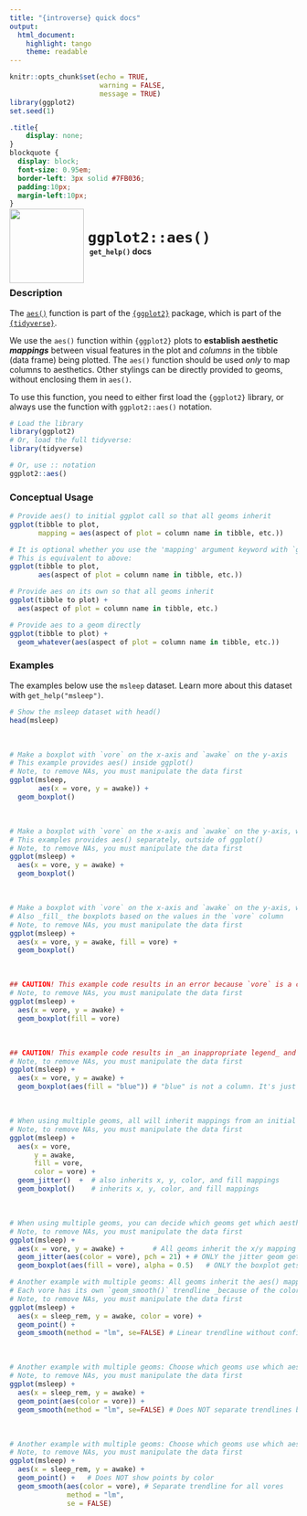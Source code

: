 ```yaml
---
title: "{introverse} quick docs"
output: 
  html_document:
    highlight: tango
    theme: readable
---
```



```r
knitr::opts_chunk$set(echo = TRUE, 
                      warning = FALSE, 
                      message = TRUE)
library(ggplot2)
set.seed(1)
```

```css
.title{
    display: none;
}
blockquote {
  display: block;
  font-size: 0.95em;
  border-left: 3px solid #7FB036;
  padding:10px;
  margin-left:10px;
}
```

<div>
<br>
 <img src = "logo.png" style = "float:left;height:130px;margin-top:-30px;">
 <span style = "font-weight:bold;font-size:30px;"> 
  &nbsp;<code>ggplot2::aes()</code>
 </span>
 <br>
 <b>&nbsp;&nbsp;&nbsp;<code>get_help()</code> docs</b>
</div>
<br>

### Description

The [`aes()`](https://ggplot2.tidyverse.org/reference/aes.html) function is part of the [`{ggplot2}`](https://ggplot2.tidyverse.org/) package, which is part of the [`{tidyverse}`](https://www.tidyverse.org/).

We use the `aes()` function within `{ggplot2}` plots to **establish aesthetic _mappings_** between visual features in the plot and _columns_ in the tibble (data frame) being plotted. The `aes()` function should be used _only_ to map columns to aesthetics. Other stylings can be directly provided to geoms, without enclosing them in `aes()`.


<!-- Add the following if the topic is a function that does NOT come with base R, and uncomment/fill in the subsequent multiline HTML comment: -->
To use this function, you need to either first load the `{ggplot2}` library, or always use the function with `ggplot2::aes()` notation.

```r
# Load the library
library(ggplot2)
# Or, load the full tidyverse:
library(tidyverse)

# Or, use :: notation
ggplot2::aes()
```

### Conceptual Usage

```r
# Provide aes() to initial ggplot call so that all geoms inherit
ggplot(tibble to plot, 
       mapping = aes(aspect of plot = column name in tibble, etc.))

# It is optional whether you use the 'mapping' argument keyword with `ggplot()`
# This is equivalent to above:
ggplot(tibble to plot, 
       aes(aspect of plot = column name in tibble, etc.))

# Provide aes on its own so that all geoms inherit
ggplot(tibble to plot) +
  aes(aspect of plot = column name in tibble, etc.)

# Provide aes to a geom directly
ggplot(tibble to plot) +
  geom_whatever(aes(aspect of plot = column name in tibble, etc.))
```

### Examples

The examples below use the `msleep` dataset. Learn more about this dataset with `get_help("msleep")`.

```r
# Show the msleep dataset with head()
head(msleep)
```

<br>
```r
# Make a boxplot with `vore` on the x-axis and `awake` on the y-axis
# This example provides aes() inside ggplot()
# Note, to remove NAs, you must manipulate the data first
ggplot(msleep, 
       aes(x = vore, y = awake)) + 
  geom_boxplot()
```

<br>

```r
# Make a boxplot with `vore` on the x-axis and `awake` on the y-axis, with aes() on its own
# This examples provides aes() separately, outside of ggplot()
# Note, to remove NAs, you must manipulate the data first
ggplot(msleep) + 
  aes(x = vore, y = awake) + 
  geom_boxplot()
```

<br>

```r
# Make a boxplot with `vore` on the x-axis and `awake` on the y-axis, with aes() on its own
# Also _fill_ the boxplots based on the values in the `vore` column
# Note, to remove NAs, you must manipulate the data first
ggplot(msleep) + 
  aes(x = vore, y = awake, fill = vore) + 
  geom_boxplot()
```

<br>


```r
## CAUTION! This example code results in an error because `vore` is a column but it was not placed into `aes()`
# Note, to remove NAs, you must manipulate the data first
ggplot(msleep) + 
  aes(x = vore, y = awake) + 
  geom_boxplot(fill = vore)
```

<br>

```r
## CAUTION! This example code results in _an inappropriate legend_ and _wrong colors_ because a non-column is provided to `aes()`
# Note, to remove NAs, you must manipulate the data first
ggplot(msleep) + 
  aes(x = vore, y = awake) + 
  geom_boxplot(aes(fill = "blue")) # "blue" is not a column. It's just a fill specification without mapping, and the fill isn't even blue!
```

<br>

```r
# When using multiple geoms, all will inherit mappings from an initial aes() call
# Note, to remove NAs, you must manipulate the data first
ggplot(msleep) + 
  aes(x = vore, 
      y = awake, 
      fill = vore,
      color = vore) +
  geom_jitter()  +  # also inherits x, y, color, and fill mappings
  geom_boxplot()    # inherits x, y, color, and fill mappings
```

<br>

```r
# When using multiple geoms, you can decide which geoms get which aesthetic:
# Note, to remove NAs, you must manipulate the data first
ggplot(msleep) + 
  aes(x = vore, y = awake) +       # All geoms inherit the x/y mapping
  geom_jitter(aes(color = vore), pch = 21) + # ONLY the jitter geom gets the color mapping. Using pch=21, we see points are NOT filled, only colored
  geom_boxplot(aes(fill = vore), alpha = 0.5)   # ONLY the boxplot gets the fill mapping. Its color remains default black. Add alpha for transparency
```

```r
# Another example with multiple geoms: All geoms inherit the aes() mappings. 
# Each vore has its own `geom_smooth()` trendline _because of the color mapping_
# Note, to remove NAs, you must manipulate the data first
ggplot(msleep) + 
  aes(x = sleep_rem, y = awake, color = vore) +       
  geom_point() +  
  geom_smooth(method = "lm", se=FALSE) # Linear trendline without confidence interval, for clarity
```

<br>

```r
# Another example with multiple geoms: Choose which geoms use which aesthetic
# Note, to remove NAs, you must manipulate the data first
ggplot(msleep) + 
  aes(x = sleep_rem, y = awake) +       
  geom_point(aes(color = vore)) +  
  geom_smooth(method = "lm", se=FALSE) # Does NOT separate trendlines by color: Single trendline for all vores
```

<br>

```r
# Another example with multiple geoms: Choose which geoms use which aesthetic
# Note, to remove NAs, you must manipulate the data first
ggplot(msleep) + 
  aes(x = sleep_rem, y = awake) +       
  geom_point() +   # Does NOT show points by color
  geom_smooth(aes(color = vore), # Separate trendline for all vores
              method = "lm", 
              se = FALSE) 
```

